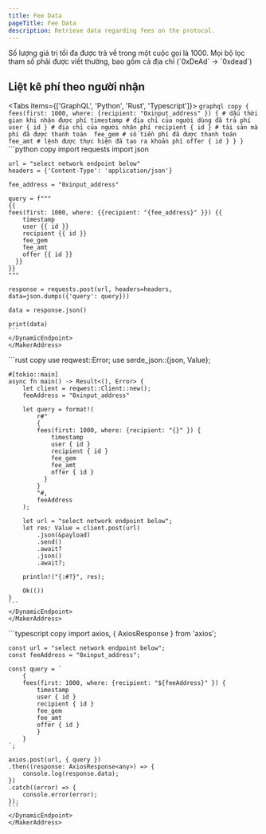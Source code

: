 ```yaml
---
title: Fee Data
pageTitle: Fee Data
description: Retrieve data regarding fees on the protocol. 
---
```



<Callout>
    Số lượng giá trị tối đa được trả về trong một cuộc gọi là 1000.
</Callout>

<Callout type="warning" emoji="⚠️">
  Mọi bộ lọc tham số phải được viết thường, bao gồm cả địa chỉ (`0xDeAd` -> `0xdead`)
</Callout>

## Liệt kê phí theo người nhận

<Tabs items={['GraphQL', 'Python', 'Rust', 'Typescript']}>
  <Tab>
    <MakerAddress>
    ```graphql copy
    {
    fees(first: 1000, where: {recipient: "0xinput_address" }) {
        # dấu thời gian khi nhận được phí
        timestamp
        # địa chỉ của người dùng đã trả phí
        user { id }
        # địa chỉ của người nhận phí
        recipient { id }
        # tài sản mà phí đã được thanh toán 
        fee_gem
        # số tiền phí đã được thanh toán
        fee_amt
        # lệnh được thực hiện đã tạo ra khoản phí
        offer { id }
      }
    }
    ```
    </MakerAddress>
  </Tab>
  <Tab>
    <MakerAddress>
    <DynamicEndpoint>
    ```python copy
    import requests
    import json

    url = "select network endpoint below"
    headers = {'Content-Type': 'application/json'}

    fee_address = "0xinput_address"  

    query = f"""
    {{
    fees(first: 1000, where: {{recipient: "{fee_address}" }}) {{
        timestamp
        user {{ id }}
        recipient {{ id }}
        fee_gem
        fee_amt
        offer {{ id }}
      }}
    }}
    """

    response = requests.post(url, headers=headers, data=json.dumps({'query': query}))

    data = response.json()

    print(data)
    ```
    </DynamicEndpoint>
    </MakerAddress>
  </Tab>

  <Tab>
    <MakerAddress>
    <DynamicEndpoint>
    ```rust copy
    use reqwest::Error;
    use serde_json::{json, Value};

    #[tokio::main]
    async fn main() -> Result<(), Error> {
        let client = reqwest::Client::new();
        feeAddress = "0xinput_address"  

        let query = format!(
            r#"
            {
            fees(first: 1000, where: {recipient: "{}" }) {
                timestamp
                user { id }
                recipient { id }
                fee_gem
                fee_amt
                offer { id }
              }
            }
            "#,
            feeAddress
        );

        let url = "select network endpoint below";
        let res: Value = client.post(url)
            .json(&payload)
            .send()
            .await?
            .json()
            .await?;

        println!("{:#?}", res);

        Ok(())
    }
    ```
    </DynamicEndpoint>
    </MakerAddress>
  </Tab>
  <Tab>
    <MakerAddress>
    <DynamicEndpoint>
    ```typescript copy
    import axios, { AxiosResponse } from 'axios';

    const url = "select network endpoint below";
    const feeAddress = "0xinput_address"; 

    const query = `
        {
        fees(first: 1000, where: {recipient: "${feeAddress}" }) {
            timestamp
            user { id }
            recipient { id }
            fee_gem
            fee_amt
            offer { id }
            }
        }
    `;

    axios.post(url, { query })
    .then((response: AxiosResponse<any>) => {
        console.log(response.data);
    })
    .catch((error) => {
        console.error(error);
    });
    ```
    </DynamicEndpoint>
    </MakerAddress>
  </Tab>
</Tabs>